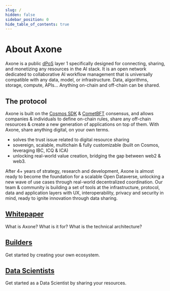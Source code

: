 ---
slug: /
hidden: false
sidebar_position: 0
hide_table_of_contents: true
---

# About Axone

Axone is a public [dPoS](https://en.bitcoinwiki.org/wiki/DPoS) layer 1 specifically designed for connecting, sharing, and monetizing any resources in the AI stack.
It is an open network dedicated to collaborative AI workflow management that is universally compatible with any data, model, or infrastructure.
Data, algorithms, storage, compute, APIs… Anything on-chain and off-chain can be shared.

## The protocol

Axone is built on the [Cosmos SDK](https://v1.cosmos.network/sdk) & [CometBFT](https://cometbft.com) consensus, and allows companies & individuals to define on-chain rules, share any off-chain resources & create a new generation of applications on top of them. With Axone, share anything digital, on your own terms.

- solves the trust issue related to digital resource sharing <br/>
- sovereign, scalable, multichain & fully customizable (built on Cosmos, leveraging IBC, ICQ & ICA) <br/>
- unlocking real-world value creation, bridging the gap between web2 & web3.<br/>

After 4+ years of strategy, research and development, Axone is almost ready to become the foundation for a scalable Open Dataverse, unlocking a new wave of use cases through real-world decentralized coordination. Our team & community is building a set of tools at the infrastructure, protocol, data and application layers with UX, interoperability, privacy and security in mind, ready to ignite innovation through data sharing.

<div class="docs-card-container">
  <div class="row row-cols-1 row-cols-md-2a g-3">
    <div class="col">
      <div class="card card-body h-100 d-flex flex-column">
        <a href="/whitepaper/abstract" class="card-title card-link stretched-link">
          <h2>Whitepaper</h2>
        </a>
        <p class="card-text">What is Axone? What is it for? What is the technical architecture?</p>
      </div>
    </div>
    <div class="col">
      <div class="card card-body h-100 d-flex flex-column">
        <a href="/create-ecosystem/overview" class="card-title card-link stretched-link">
          <h2>Builders</h2>
        </a>
        <p class="card-text">Get started by creating your own ecosystem.</p>
      </div>
    </div>
    <div class="col">
      <div class="card card-body h-100 d-flex flex-column">
        <a href="/share-resources/overview" class="card-title card-link stretched-link">
          <h2>Data Scientists</h2>
        </a>
        <p class="card-text">Get started as a Data Scientist by sharing your resources.</p>
      </div>
    </div>
  </div>
</div>
